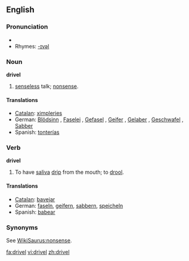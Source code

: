 ==English==

===Pronunciation===
*{{audio|en-us-drivel.ogg|Audio (US)}}
*Rhymes: [[Rhymes:English:-ɪvəl|-ɪvəl]]

===Noun===
'''drivel'''

# [[senseless]] talk; [[nonsense]].

====Translations====
*[[Catalan]]: [[ximpleries]] {{fpl}}
*German: [[Blödsinn]] {{m}}, [[Faselei]] {{f}}, [[Gefasel]] {{n}}, [[Geifer]] {{m}}, [[Gelaber]] {{n}}, [[Geschwafel]] {{n}}, [[Sabber]] {{m}}
*Spanish: [[tonterías]] {{fpl}}

===Verb===
'''drivel'''

# To have [[saliva]] [[drip]] from the mouth; to [[drool]].

====Translations====
*[[Catalan]]: [[bavejar]]
*German: [[faseln]], [[geifern]], [[sabbern]], [[speicheln]]
*Spanish: [[babear]]

===Synonyms===
See [[WikiSaurus:nonsense]].

[[fa:drivel]]
[[vi:drivel]]
[[zh:drivel]]